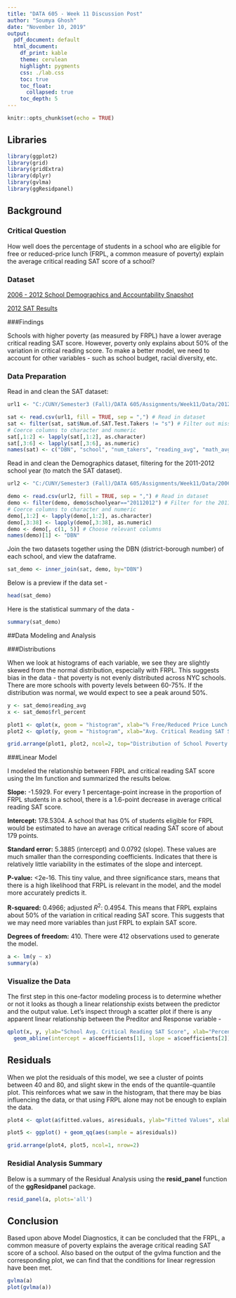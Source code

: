 ```yaml
---
title: "DATA 605 - Week 11 Discussion Post"
author: "Soumya Ghosh"
date: "November 10, 2019"
output:
  pdf_document: default
  html_document:
    df_print: kable
    theme: cerulean
    highlight: pygments
    css: ./lab.css
    toc: true
    toc_float:
      collapsed: true
    toc_depth: 5
---
```


```r
knitr::opts_chunk$set(echo = TRUE)
```

## Libraries

```r
library(ggplot2)
library(grid)
library(gridExtra)
library(dplyr)
library(gvlma)
library(ggResidpanel)
```

## Background

### Critical Question

How well does the percentage of students in a school who are eligible for free or reduced-price lunch (FRPL, a common measure of poverty) explain the average critical reading SAT score of a school?

### Dataset

[2006 - 2012 School Demographics and Accountability Snapshot](https://data.cityofnewyork.us/Education/2006-2012-School-Demographics-and-Accountability-S/ihfw-zy9j)

[2012 SAT Results](https://data.cityofnewyork.us/Education/2012-SAT-Results/f9bf-2cp4)

###Findings

Schools with higher poverty (as measured by FRPL) have a lower average critical reading SAT score. However, poverty only explains about 50% of the variation in critical reading score. To make a better model, we need to account for other variables - such as school budget, racial diversity, etc.

### Data Preparation

Read in and clean the SAT dataset:

```r
url1 <- "C:/CUNY/Semester3 (Fall)/DATA 605/Assignments/Week11/Data/2012_SAT_Results.csv"

sat <- read.csv(url1, fill = TRUE, sep = ",") # Read in dataset
sat <- filter(sat, sat$Num.of.SAT.Test.Takers != "s") # Filter out missing values
# Coerce columns to character and numeric
sat[,1:2] <- lapply(sat[,1:2], as.character)
sat[,3:6] <- lapply(sat[,3:6], as.numeric)
names(sat) <- c("DBN", "school", "num_takers", "reading_avg", "math_avg", "writing_avg")
```

Read in and clean the Demographics dataset, filtering for the 2011-2012 school year (to match the SAT dataset).

```r

url2 <- "C:/CUNY/Semester3 (Fall)/DATA 605/Assignments/Week11/Data/2006_-_2012_School_Demographics_and_Accountability_Snapshot.csv"

demo <- read.csv(url2, fill = TRUE, sep = ",") # Read in dataset
demo <- filter(demo, demo$schoolyear=="20112012") # Filter for the 2011-2012 school year
# Coerce columns to character and numeric
demo[,1:2] <- lapply(demo[,1:2], as.character)
demo[,3:38] <- lapply(demo[,3:38], as.numeric)
demo <- demo[, c(1, 5)] # Choose relevant columns
names(demo)[1] <- "DBN"
```

Join the two datasets together using the DBN (district-borough number) of each school, and view the dataframe.

```r
sat_demo <- inner_join(sat, demo, by="DBN")

```


Below is a preview if the data set -

```r
head(sat_demo)

```


Here is the statistical summary of the data -
```r

summary(sat_demo)
```

##Data Modeling and Analysis

###Distributions

When we look at histograms of each variable, we see they are slightly skewed from the normal distribution, especially with FRPL. This suggests bias in the data - that poverty is not evenly distributed across NYC schools. There are more schools with poverty levels between 60-75%. If the distribution was normal, we would expect to see a peak around 50%.

```r
y <- sat_demo$reading_avg
x <- sat_demo$frl_percent

plot1 <- qplot(x, geom = "histogram", xlab="% Free/Reduced Price Lunch (Poverty)", binwidth=10)
plot2 <- qplot(y, geom = "histogram", xlab="Avg. Critical Reading SAT Score", binwidth=10)

grid.arrange(plot1, plot2, ncol=2, top="Distribution of School Poverty and Critical Reading SAT Score (2011-2012)")
```


###Linear Model

I modeled the relationship between FRPL and critical reading SAT score using the lm function and summarized the results below.

**Slope:** -1.5929. For every 1 percentage-point increase in the proportion of FRPL students in a school, there is a 1.6-point decrease in average critical reading SAT score.

**Intercept:** 178.5304. A school that has 0% of students eligible for FRPL would be estimated to have an average critical reading SAT score of about 179 points.

**Standard error:** 5.3885 (intercept) and 0.0792 (slope). These values are much smaller than the corresponding coefficients. Indicates that there is relatively little variability in the estimates of the slope and intercept.

**P-value:** <2e-16. This tiny value, and three significance stars, means that there is a high likelihood that FRPL is relevant in the model, and the model more accurately predicts it.

**R-squared:** 0.4966; adjusted ${ R }^{ 2 }$: 0.4954. This means that FRPL explains about 50% of the variation in critical reading SAT score. This suggests that we may need more variables than just FRPL to explain SAT score.

**Degrees of freedom:** 410. There were 412 observations used to generate the model.

```r
a <- lm(y ~ x)
summary(a)
```


### Visualize the Data

The first step in this one-factor modeling process is to determine whether or not it looks as though a linear relationship exists between the predictor and the output value. Let's inspect through a scatter plot if there is any apparent linear relationship between the Preditor and Response variable - 

```r
qplot(x, y, ylab="School Avg. Critical Reading SAT Score", xlab="Percent of School Pop. Eligible for Free/Reduced Price Lunch (Poverty)", main="School Poverty vs. Critical Reading SAT Score (2011-2012)") +
  geom_abline(intercept = a$coefficients[1], slope = a$coefficients[2])
```

## Residuals

When we plot the residuals of this model, we see a cluster of points between 40 and 80, and slight skew in the ends of the quantile-quantile plot. This reinforces what we saw in the histogram, that there may be bias influencing the data, or that using FRPL alone may not be enough to explain the data.

```r
plot4 <- qplot(a$fitted.values, a$residuals, ylab="Fitted Values", xlab="Residuals")

plot5 <- ggplot() + geom_qq(aes(sample = a$residuals))

grid.arrange(plot4, plot5, ncol=1, nrow=2)
```

### Residial Analysis Summary

Below is a summary of the Residual Analysis using the **resid_panel** function of the **ggResidpanel** package.
```r
resid_panel(a, plots='all')
```

## Conclusion

Based upon above Model Diagnostics, it can be concluded that the FRPL, a common measure of poverty explains the average critical reading SAT score of a school. Also based on the output of the gvlma function and the corresponding plot, we can find that the conditions for linear regression have been met.

```r
gvlma(a)
plot(gvlma(a))

```
